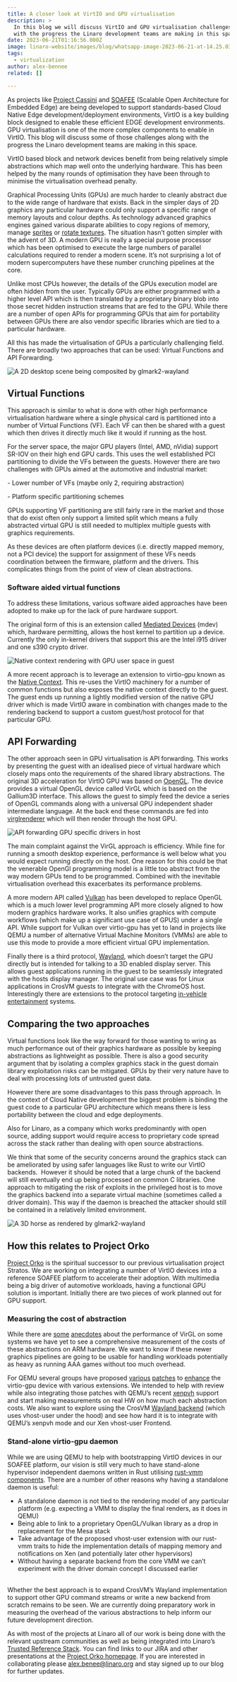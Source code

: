 ```yaml
---
title: A closer look at VirtIO and GPU virtualisation
description: >
  In this blog we will discuss VirtIO and GPU virtualisation challenges along
  with the progress the Linaro development teams are making in this space.
date: 2023-06-21T01:16:56.000Z
image: linaro-website/images/blog/whatsapp-image-2023-06-21-at-14.25.03
tags:
  - virtualization
author: alex-bennee
related: []

---
```


As projects like [Project Cassini](https://www.arm.com/markets/computing-infrastructure/edge-computing/project-cassini) and [SOAFEE](https://www.soafee.io/) (Scalable Open Architecture for Embedded Edge) are being developed to support standards-based Cloud Native Edge development/deployment environments, VirtIO is a key building block designed to enable these efficient EDGE development environments. GPU virtualisation is one of the more complex components to enable in VirtIO. This blog will discuss some of those challenges along with the progress the Linaro development teams are making in this space.

VirtIO based block and network devices benefit from being relatively simple abstractions which map well onto the underlying hardware. This has been helped by the many rounds of optimisation they have been through to minimise the virtualisation overhead penalty.

Graphical Processing Units (GPUs) are much harder to cleanly abstract due to the wide range of hardware that exists. Back in the simpler days of 2D graphics any particular hardware could only support a specific range of memory layouts and colour depths. As technology advanced graphics engines gained various disparate abilities to copy regions of memory, manage [sprites](https://en.wikipedia.org/wiki/Sprite_\(computer_graphics\)) or [rotate textures](https://en.wikipedia.org/wiki/Mode_7). The situation hasn’t gotten simpler with the advent of 3D. A modern GPU is really a special purpose processor which has been optimised to execute the large numbers of parallel calculations required to render a modern scene. It’s not surprising a lot of modern supercomputers have these number crunching pipelines at the core.

Unlike most CPUs however, the details of the GPUs execution model are often hidden from the user. Typically GPUs are either programmed with a higher level API which is then translated by a proprietary binary blob into those secret hidden instruction streams that are fed to the GPU. While there are a number of open APIs for programming GPUs that aim for portability between GPUs there are also vendor specific libraries which are tied to a particular hardware.

All this has made the virtualisation of GPUs a particularly challenging field. There are broadly two approaches that can be used: Virtual Functions and API Forwarding.

![A 2D desktop scene being composited by glmark2-wayland](/linaro-website/images/blog/uvqt)

## Virtual Functions

This approach is similar to what is done with other high performance virtualisation hardware where a single physical card is partitioned into a number of Virtual Functions (VF). Each VF can then be shared with a guest which then drives it directly much like it would if running as the host.

For the server space, the major GPU players (Intel, AMD, nVidia) support SR-IOV on their high end GPU cards. This uses the well established PCI partitioning to divide the VFs between the guests. However there are two challenges with GPUs aimed at the automotive and industrial market:

\- Lower number of VFs (maybe only 2, requiring abstraction)

\- Platform specific partitioning schemes

GPUs supporting VF partitioning are still fairly rare in the market and those that do exist often only support a limited split which means a fully abstracted virtual GPU is still needed to multiplex multiple guests with graphics requirements.

As these devices are often platform devices (i.e. directly mapped memory, not a PCI device) the support for assignment of these VFs needs coordination between the firmware, platform and the drivers. This complicates things from the point of view of clean abstractions.

### Software aided virtual functions

To address these limitations, various software aided approaches have been adopted to make up for the lack of pure hardware support.

The original form of this is an extension called [Mediated Devices](https://docs.kernel.org/driver-api/vfio-mediated-device.html) (mdev)  which, hardware permitting, allows the host kernel to partition up a device. Currently the only in-kernel drivers that support this are the Intel i915 driver and one s390 crypto driver.

![Native context rendering with GPU user space in guest](/linaro-website/images/blog/yhcs)

A more recent approach is to leverage an extension to virtio-gpu known as the [Native ](https://www.youtube.com/watch?v=9sFP_yddLLQ)[Context](https://www.youtube.com/watch?v=9sFP_yddLLQ). This re-uses the VirtIO machinery for a number of common functions but also exposes the native context directly to the guest. The guest ends up running a lightly modified version of the native GPU driver which is made VirtIO aware in combination with changes made to the rendering backend to support a custom guest/host protocol for that particular GPU.

## API Forwarding

The other approach seen in GPU virtualisation is API forwarding. This works by presenting the guest with an idealised piece of virtual hardware which closely maps onto the requirements of the shared library abstractions. The original 3D acceleration for VirtIO GPU was based on [OpenGL](https://www.opengl.org/). The device provides a virtual OpenGL device called VirGL which is based on the Gallium3D interface. This allows the guest to simply feed the device a series of OpenGL commands along with a universal GPU independent shader intermediate language. At the back end these commands are fed into [virglrenderer](https://gitlab.freedesktop.org/virgl/virglrenderer) which will then render through the host GPU.

![API forwarding GPU specific drivers in host](/linaro-website/images/blog/pfun)

The main complaint against the VirGL approach is efficiency. While fine for running a smooth desktop experience, performance is well below what you would expect running directly on the host. One reason for this could be that the venerable OpenGl programming model is a little too abstract from the way modern GPUs tend to be programmed. Combined with the inevitable virtualisation overhead this exacerbates its performance problems.

A more modern API called [Vulkan](https://vulkan.org/) has been developed to replace OpenGL which is a much lower level programming API more closely aligned to how modern graphics hardware works. It also unifies graphics with compute workflows (which make up a significant use case of GPUS) under a single API. While support for Vulkan over virtio-gpu has yet to land in projects like QEMU a number of alternative Virtual Machine Monitors (VMMs) are able to use this mode to provide a more efficient virtual GPU implementation.

Finally there is a third protocol, [Wayland](https://wayland.freedesktop.org/), which doesn’t target the GPU directly but is intended for talking to a 3D enabled display server. This allows guest applications running in the guest to be seamlessly integrated with the hosts display manager. The original use case was for Linux applications in CrosVM guests to integrate with the ChromeOS host. Interestingly there are extensions to the protocol targeting [in-vehicle entertainment](https://github.com/COVESA/wayland-ivi-extension) systems.

## Comparing the two approaches

Virtual functions look like the way forward for those wanting to wring as much performance out of their graphics hardware as possible by keeping abstractions as lightweight as possible. There is also a good security argument that by isolating a complex graphics stack in the guest domain library exploitation risks can be mitigated. GPUs by their very nature have to deal with processing lots of untrusted guest data.

However there are some disadvantages to this pass through approach. In the context of Cloud Native development the biggest problem is binding the guest code to a particular GPU architecture which means there is less portability between the cloud and edge deployments.

Also for Linaro, as a company which works predominantly with open source, adding support would require access to proprietary code spread across the stack rather than dealing with open source abstractions.

We think that some of the security concerns around the graphics stack can be ameliorated by using safer languages like Rust to write our VirtIO backends.  However it should be noted that a large chunk of the backend will still eventually end up being processed on common C libraries. One approach to mitigating the risk of exploits in the privileged host is to move the graphics backend into a separate virtual machine (sometimes called a driver domain). This way if the daemon is breached the attacker should still be contained in a relatively limited environment.

![A 3D horse as rendered by glmark2-wayland](/linaro-website/images/blog/a_bb)

## **How this relates to Project Orko**

[Project Orko](https://linaro.atlassian.net/wiki/spaces/ORKO/overview) is the spiritual successor to our previous virtualisation project Stratos. We are working on integrating a number of VirtIO devices into a reference SOAFEE platform to accelerate their adoption. With multimedia being a big driver of automotive workloads, having a functional GPU solution is important. Initially there are two pieces of work planned out for GPU support.

### Measuring the cost of abstraction

While there are [some](https://lists.freedesktop.org/archives/virglrenderer-devel/2018-September/001589.html) [anecdotes](https://www.collabora.com/news-and-blog/blog/2021/05/17/optimizing-3d-performance-with-virglrenderer/) about the performance of VirGL on some systems we have yet to see a comprehensive measurement of the costs of these abstractions on ARM hardware. We want to know if these newer graphics pipelines are going to be usable for handling workloads potentially as heavy as running AAA games without too much overhead.

For QEMU several groups have proposed [various](https://patchew.org/QEMU/20220926142422.22325-1-antonio.caggiano@collabora.com/) [patches](https://patchew.org/QEMU/20230312092244.451465-1-ray.huang@amd.com/) to [enhance](https://patchew.org/QEMU/20230421011223.718-1-gurchetansingh@chromium.org/) the virtio-gpu device with various extensions. We intended to help with review while also integrating those patches with QEMU’s recent [xenpvh](https://patchew.org/QEMU/20230411224746.16152-1-vikram.garhwal@amd.com/) support and start making measurements on real HW on how much each abstraction costs. We also want to explore using the CrosVM [Wayland backend](https://crosvm.dev/book/devices/wayland.html) (which uses vhost-user under the hood) and see how hard it is to integrate with QEMU’s xenpvh mode and our Xen vhost-user Frontend.

### **Stand-alone virtio-gpu daemon**

While we are using QEMU to help with bootstrapping VirtIO devices in our SOAFEE platform, our vision is still very much to have stand-alone hypervisor independent daemons written in Rust utilising [rust-vmm components](https://github.com/rust-vmm). There are a number of other reasons why having a standalone daemon is useful:

* A standalone daemon is not tied to the rendering model of any particular platform (e.g. expecting a VMM to display the final renders, as it does in QEMU)
* Being able to link to a proprietary OpenGL/Vulkan library as a drop in replacement for the Mesa stack
* Take advantage of the proposed vhost-user extension with our rust-vmm traits to hide the implementation details of mapping memory and notifications on Xen (and potentially later other hypervisors)
* Without having a separate backend from the core VMM we can’t experiment with the driver domain concept I discussed earlier

\
Whether the best approach is to expand CrosVM’s Wayland implementation to support other GPU command streams or write a new backend from scratch remains to be seen. We are currently doing preparatory work in measuring the overhead of the various abstractions to help inform our future development direction.

As with most of the projects at Linaro all of our work is being done with the relevant upstream communities as well as being integrated into Linaro’s [Trusted Reference Stack](https://gitlab.com/Linaro/trusted-reference-stack/trs). You can find links to our JIRA and other presentations at the [Project Orko homepage](https://linaro.atlassian.net/wiki/spaces/ORKO/overview). If you are interested in collaborating please alex.benee@linaro.org and stay signed up to our blog for further updates.
